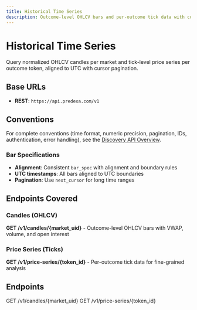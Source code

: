 ```yaml
---
title: Historical Time Series
description: Outcome-level OHLCV bars and per-outcome tick data with cursor pagination and strict UTC alignment.
---
```


# Historical Time Series

Query normalized OHLCV candles per market and tick-level price series per outcome token, aligned to UTC with cursor pagination.

## Base URLs

- **REST**: `https://api.predexa.com/v1`

## Conventions

For complete conventions (time format, numeric precision, pagination, IDs, authentication, error handling), see the [Discovery API Overview](/pages/discovery/overview).

### Bar Specifications

- **Alignment**: Consistent `bar_spec` with alignment and boundary rules
- **UTC timestamps**: All bars aligned to UTC boundaries
- **Pagination**: Use `next_cursor` for long time ranges

## Endpoints Covered

### Candles (OHLCV)
**GET /v1/candles/{market_uid}** - Outcome-level OHLCV bars with VWAP, volume, and open interest

### Price Series (Ticks)
**GET /v1/price-series/{token_id}** - Per-outcome tick data for fine-grained analysis

## Endpoints

<CardGroup cols={2}>
  <Card title="Candles (OHLCV)" icon="chart-candlestick" href="/pages/time-series/candles">
    GET /v1/candles/{market_uid}
  </Card>
  <Card title="Price Series (Ticks)" icon="chart-line" href="/pages/time-series/price-series">
    GET /v1/price-series/{token_id}
  </Card>
</CardGroup>

